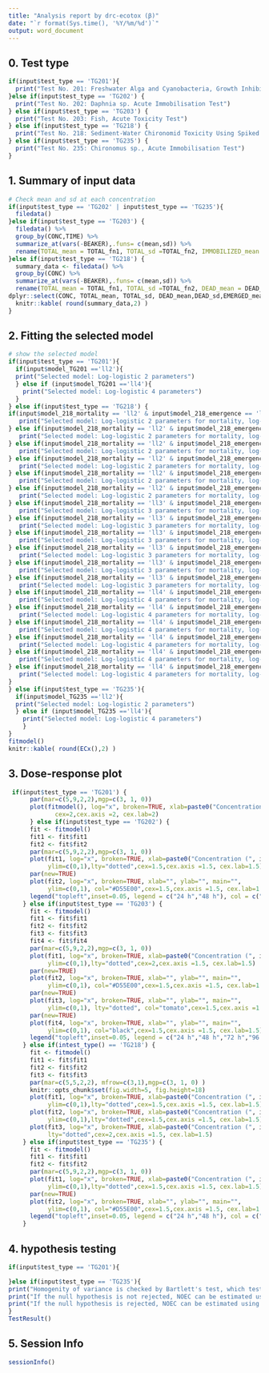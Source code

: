 ---
title: "Analysis report by drc-ecotox (β)"
date: "`r format(Sys.time(), '%Y/%m/%d')`"
output: word_document
---

## 0. Test type
```{r ,echo=FALSE}
if(input$test_type == 'TG201'){
  print("Test No. 201: Freshwater Alga and Cyanobacteria, Growth Inhibition Test")
}else if(input$test_type == 'TG202') {
  print("Test No. 202: Daphnia sp. Acute Immobilisation Test")
} else if(input$test_type == 'TG203') {
  print("Test No. 203: Fish, Acute Toxicity Test")
} else if(input$test_type == 'TG218') {
  print("Test No. 218: Sediment-Water Chironomid Toxicity Using Spiked Sediment or Test No. 219: Sediment-Water Chironomid Toxicity Using Spiked Water")
} else if(input$test_type == 'TG235') {
  print("Test No. 235: Chironomus sp., Acute Immobilisation Test")
}
```
  

## 1. Summary of input data
```{r data, collapse=TRUE, echo=FALSE}
# Check mean and sd at each concentration
if(input$test_type == 'TG202' | input$test_type == 'TG235'){
  filedata()
}else if(input$test_type == 'TG203') {
  filedata() %>%
  group_by(CONC,TIME) %>% 
  summarize_at(vars(-BEAKER),.funs= c(mean,sd)) %>%
  rename(TOTAL_mean = TOTAL_fn1, TOTAL_sd =TOTAL_fn2, IMMOBILIZED_mean = IMMOBILIZED_fn1, IMMOBILIZED_sd = IMMOBILIZED_fn2)
}else if(input$test_type == 'TG218') {
  summary_data <- filedata() %>%
  group_by(CONC) %>% 
  summarize_at(vars(-BEAKER),.funs= c(mean,sd)) %>%
  rename(TOTAL_mean = TOTAL_fn1, TOTAL_sd =TOTAL_fn2, DEAD_mean = DEAD_fn1, DEAD_sd = DEAD_fn2, EMERGED_mean = EMERGED_fn1, EMERGED_sd = EMERGED_fn2,  DEVELOPMENT_mean = DEVELOPMENT_fn1, DEVELOPMENT_sd = DEVELOPMENT_fn2 ) %>%
dplyr::select(CONC,	TOTAL_mean,	TOTAL_sd, DEAD_mean,DEAD_sd,EMERGED_mean,EMERGED_sd,DEVELOPMENT_mean,	DEVELOPMENT_sd)
  knitr::kable( round(summary_data,2) )
}
```

## 2. Fitting the selected model 
```{r model, collapse=TRUE, echo=FALSE}
# show the selected model
if(input$test_type == 'TG201'){
  if(input$model_TG201 =='ll2'){
  print("Selected model: Log-logistic 2 parameters")
  } else if (input$model_TG201 =='ll4'){
    print("Selected model: Log-logistic 4 parameters")
  }
} else if(input$test_type == 'TG218') {  
if(input$model_218_mortality == 'll2' & input$model_218_emergence == 'll2' & input$model_218_development == 'll3' ) {
   print("Selected model: Log-logistic 2 parameters for mortality, log-logistic 2 parameters for emergence ratio, and log-logistic 3 parameters for development rate")
} else if(input$model_218_mortality == 'll2' & input$model_218_emergence == 'll2' & input$model_218_development == 'll4' ) {
   print("Selected model: Log-logistic 2 parameters for mortality, log-logistic 2 parameters for emergence ratio, and log-logistic 4 parameters for development rate")
} else if(input$model_218_mortality == 'll2' & input$model_218_emergence == 'll3' & input$model_218_development == 'll3' ) {
   print("Selected model: Log-logistic 2 parameters for mortality, log-logistic 3 parameters for emergence ratio, and log-logistic 3 parameters for development rate")
} else if(input$model_218_mortality == 'll2' & input$model_218_emergence == 'll3' & input$model_218_development == 'll4' ) {
   print("Selected model: Log-logistic 2 parameters for mortality, log-logistic 3 parameters for emergence ratio, and log-logistic 4 parameters for development rate")
} else if(input$model_218_mortality == 'll2' & input$model_218_emergence == 'll4' & input$model_218_development == 'll3' ) {
   print("Selected model: Log-logistic 2 parameters for mortality, log-logistic 4 parameters for emergence ratio, and log-logistic 3 parameters for development rate")
} else if(input$model_218_mortality == 'll2' & input$model_218_emergence == 'll4' & input$model_218_development == 'll4' ) {
   print("Selected model: Log-logistic 2 parameters for mortality, log-logistic 4 parameters for emergence ratio, and log-logistic 4 parameters for development rate")
} else if(input$model_218_mortality == 'll3' & input$model_218_emergence == 'll2' & input$model_218_development == 'll3' ) {
   print("Selected model: Log-logistic 3 parameters for mortality, log-logistic 2 parameters for emergence ratio, and log-logistic 3 parameters for development rate")
} else if(input$model_218_mortality == 'll3' & input$model_218_emergence == 'll2' & input$model_218_development == 'll4' ) {
   print("Selected model: Log-logistic 3 parameters for mortality, log-logistic 2 parameters for emergence ratio, and log-logistic 4 parameters for development rate")
} else if(input$model_218_mortality == 'll3' & input$model_218_emergence == 'll3' & input$model_218_development == 'll3' ) {
   print("Selected model: Log-logistic 3 parameters for mortality, log-logistic 3 parameters for emergence ratio, and log-logistic 3 parameters for development rate")
} else if(input$model_218_mortality == 'll3' & input$model_218_emergence == 'll3' & input$model_218_development == 'll4' ) {
   print("Selected model: Log-logistic 3 parameters for mortality, log-logistic 3 parameters for emergence ratio, and log-logistic 4 parameters for development rate")
} else if(input$model_218_mortality == 'll3' & input$model_218_emergence == 'll4' & input$model_218_development == 'll3' ) {
   print("Selected model: Log-logistic 3 parameters for mortality, log-logistic 4 parameters for emergence ratio, and log-logistic 3 parameters for development rate")
} else if(input$model_218_mortality == 'll3' & input$model_218_emergence == 'll4' & input$model_218_development == 'll4' ) {
   print("Selected model: Log-logistic 3 parameters for mortality, log-logistic 4 parameters for emergence ratio, and log-logistic 4 parameters for development rate")
} else if(input$model_218_mortality == 'll4' & input$model_218_emergence == 'll2' & input$model_218_development == 'll3' ) {
   print("Selected model: Log-logistic 4 parameters for mortality, log-logistic 2 parameters for emergence ratio, and log-logistic 3 parameters for development rate")
} else if(input$model_218_mortality == 'll4' & input$model_218_emergence == 'll2' & input$model_218_development == 'll4' ) {
   print("Selected model: Log-logistic 4 parameters for mortality, log-logistic 2 parameters for emergence ratio, and log-logistic 4 parameters for development rate")
} else if(input$model_218_mortality == 'll4' & input$model_218_emergence == 'll3' & input$model_218_development == 'll3' ) {
   print("Selected model: Log-logistic 4 parameters for mortality, log-logistic 3 parameters for emergence ratio, and log-logistic 3 parameters for development rate")
} else if(input$model_218_mortality == 'll4' & input$model_218_emergence == 'll3' & input$model_218_development == 'll4' ) {
   print("Selected model: Log-logistic 4 parameters for mortality, log-logistic 3 parameters for emergence ratio, and log-logistic 4 parameters for development rate")
} else if(input$model_218_mortality == 'll4' & input$model_218_emergence == 'll4' & input$model_218_development == 'll3' ) {
   print("Selected model: Log-logistic 4 parameters for mortality, log-logistic 4 parameters for emergence ratio, and log-logistic 3 parameters for development rate")
} else if(input$model_218_mortality == 'll4' & input$model_218_emergence == 'll4' & input$model_218_development == 'll4' ) {
   print("Selected model: Log-logistic 4 parameters for mortality, log-logistic 4 parameters for emergence ratio, and log-logistic 4 parameters for development rate")
}
} else if(input$test_type == 'TG235'){
  if(input$model_TG235 =='ll2'){
  print("Selected model: Log-logistic 2 parameters")
  } else if (input$model_TG235 =='ll4'){
    print("Selected model: Log-logistic 4 parameters")
    }
}
fitmodel()
knitr::kable( round(ECx(),2) )
```

## 3. Dose-response plot
```{r plot, collapse=TRUE, echo=FALSE }
 if(input$test_type == 'TG201') {
      par(mar=c(5,9,2,2),mgp=c(3, 1, 0))
      plot(fitmodel(), log="x", broken=TRUE, xlab=paste0("Concentration (", input$conc_unit, ")"), ylab="",
             cex=2,cex.axis =2, cex.lab=2)
      } else if(input$test_type == 'TG202') {
      fit <- fitmodel()
      fit1 <- fit$fit1
      fit2 <- fit$fit2
      par(mar=c(5,9,2,2),mgp=c(3, 1, 0))
      plot(fit1, log="x", broken=TRUE, xlab=paste0("Concentration (", input$conc_unit, ")"), ylab="Mortality", 
           ylim=c(0,1),lty="dotted",cex=1.5,cex.axis =1.5, cex.lab=1.5)
      par(new=TRUE)
      plot(fit2, log="x", broken=TRUE, xlab="", ylab="", main="",
           ylim=c(0,1), col="#D55E00",cex=1.5,cex.axis =1.5, cex.lab=1.5)
      legend("topleft",inset=0.05, legend = c("24 h","48 h"), col = c("black","#D55E00"), lty = c("dotted","solid"),cex=1.5)
    } else if(input$test_type == 'TG203') {
      fit <- fitmodel()
      fit1 <- fit$fit1
      fit2 <- fit$fit2
      fit3 <- fit$fit3
      fit4 <- fit$fit4
      par(mar=c(5,9,2,2),mgp=c(3, 1, 0))
      plot(fit1, log="x", broken=TRUE, xlab=paste0("Concentration (", input$conc_unit, ")"), ylab="Mortality", 
           ylim=c(0,1),lty="dotted",cex=2,cex.axis =1.5, cex.lab=1.5)
      par(new=TRUE)
      plot(fit2, log="x", broken=TRUE, xlab="", ylab="", main="",
           ylim=c(0,1), col="#D55E00",cex=1.5,cex.axis =1.5, cex.lab=1.5)
      par(new=TRUE)
      plot(fit3, log="x", broken=TRUE, xlab="", ylab="", main="",
           ylim=c(0,1), lty="dotted", col="tomato",cex=1.5,cex.axis =1.5, cex.lab=1.5)
      par(new=TRUE)
      plot(fit4, log="x", broken=TRUE, xlab="", ylab="", main="",
           ylim=c(0,1), col="black",cex=1.5,cex.axis =1.5, cex.lab=1.5)
      legend("topleft",inset=0.05, legend = c("24 h","48 h","72 h","96 h"), col = c("black","#D55E00","tomato","black"), lty = c("dotted","solid","dotted","solid"),cex=1.5)
    } else if(intest_type() == 'TG218') {
      fit <- fitmodel()
      fit1 <- fit$fit1
      fit2 <- fit$fit2
      fit3 <- fit$fit3
　　　 par(mar=c(5,5,2,2), mfrow=c(3,1),mgp=c(3, 1, 0) )
      knitr::opts_chunk$set(fig.width=5, fig.height=18) 
      plot(fit1, log="x", broken=TRUE, xlab=paste0("Concentration (", input$conc_unit, ")"), ylab="Mortality",
           ylim=c(0,1),lty="dotted",cex=1.5,cex.axis =1.5, cex.lab=1.5)
      plot(fit2, log="x", broken=TRUE, xlab=paste0("Concentration (", input$conc_unit, ")"), ylab="Emergence ratio",
           ylim=c(0,1),lty="dotted",cex=1.5,cex.axis =1.5, cex.lab=1.5)
      plot(fit3, log="x", broken=TRUE, xlab=paste0("Concentration (", input$conc_unit, ")"), ylab="Development rate",
           lty="dotted",cex=2,cex.axis =1.5, cex.lab=1.5)
    } else if(input$test_type == 'TG235') {
      fit <- fitmodel()
      fit1 <- fit$fit1
      fit2 <- fit$fit2
      par(mar=c(5,9,2,2),mgp=c(3, 1, 0))
      plot(fit1, log="x", broken=TRUE, xlab=paste0("Concentration (", input$conc_unit, ")"), ylab="Immobility",
           ylim=c(0,1),lty="dotted",cex=1.5,cex.axis =1.5, cex.lab=1.5)
      par(new=TRUE)
      plot(fit2, log="x", broken=TRUE, xlab="", ylab="", main="",
           ylim=c(0,1), col="#D55E00",cex=1.5,cex.axis =1.5, cex.lab=1.5)
      legend("topleft",inset=0.05, legend = c("24 h","48 h"), col = c("black","#D55E00"), lty = c("dotted","solid"),cex=1.5)
    }
```

## 4. hypothesis testing
```{r hypothesis_testing,echo=FALSE}
if(input$test_type == 'TG201'){

}else if(input$test_type == 'TG235'){
print("Homogenity of variance is checked by Bartlett's test, which tests the null hypothesis that the variance at each concentration is the same.")
print("If the null hypothesis is not rejected, NOEC can be estimated using Dunnett's test.")
print("If the null hypothesis is rejected, NOEC can be estimated using Steel's test.")
}
TestResult()
```


## 5. Session Info
```{r sessionInfo}
sessionInfo()
```
